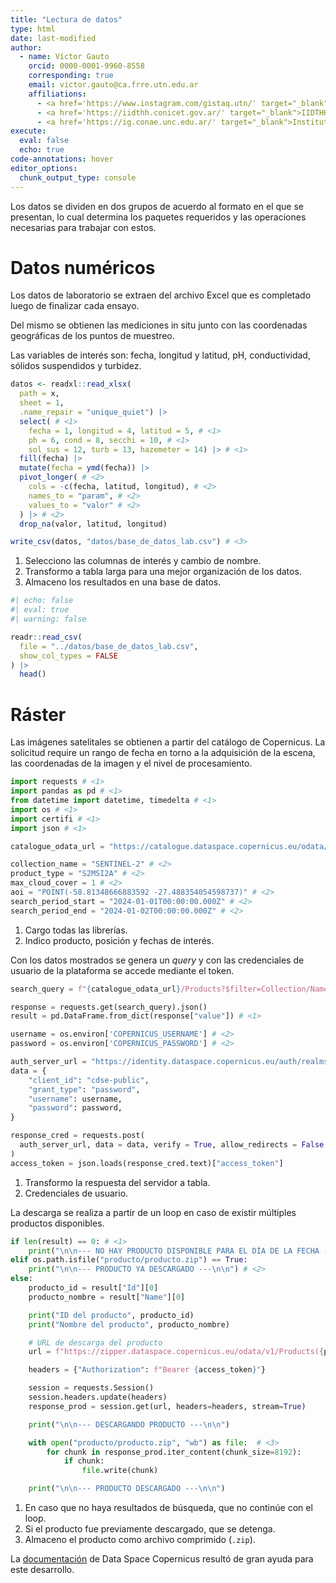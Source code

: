 ```yaml
---
title: "Lectura de datos"
type: html
date: last-modified
author:
  - name: Víctor Gauto
    orcid: 0000-0001-9960-8558
    corresponding: true
    email: victor.gauto@ca.frre.utn.edu.ar
    affiliations:
      - <a href='https://www.instagram.com/gistaq.utn/' target="_blank">GISTAQ (UTN-FRRe)</a>
      - <a href='https://iidthh.conicet.gov.ar/' target="_blank">IIDTHH (UNNE, CONICET)</a>
      - <a href='https://ig.conae.unc.edu.ar/' target="_blank">Instituto Gulich (UNC, CONAE)</a>
execute:
  eval: false
  echo: true
code-annotations: hover
editor_options:
  chunk_output_type: console
---
```


Los datos se dividen en dos grupos de acuerdo al formato en el que se presentan, lo cual determina los paquetes requeridos y las operaciones necesarias para trabajar con estos.

# Datos numéricos

Los datos de laboratorio se extraen del archivo Excel que es completado luego de finalizar cada ensayo.

Del mismo se obtienen las mediciones in situ junto con las coordenadas geográficas de los puntos de muestreo.

Las variables de interés son: fecha, longitud y latitud, pH, conductividad, sólidos suspendidos y turbidez.

```r
datos <- readxl::read_xlsx(
  path = x,
  sheet = 1,
  .name_repair = "unique_quiet") |>
  select( # <1>
    fecha = 1, longitud = 4, latitud = 5, # <1>
    ph = 6, cond = 8, secchi = 10, # <1>
    sol_sus = 12, turb = 13, hazemeter = 14) |> # <1>
  fill(fecha) |>
  mutate(fecha = ymd(fecha)) |>
  pivot_longer( # <2>
    cols = -c(fecha, latitud, longitud), # <2>
    names_to = "param", # <2>
    values_to = "valor" # <2>
  ) |> # <2>
  drop_na(valor, latitud, longitud)

write_csv(datos, "datos/base_de_datos_lab.csv") # <3>
```
1. Selecciono las columnas de interés y cambio de nombre.
2. Transformo a tabla larga para una mejor organización de los datos.
3. Almaceno los resultados en una base de datos.

```r
#| echo: false
#| eval: true
#| warning: false

readr::read_csv(
  file = "../datos/base_de_datos_lab.csv",
  show_col_types = FALSE
) |>
  head()
```

# Ráster

Las imágenes satelitales se obtienen a partir del catálogo de Copernicus. La solicitud require un rango de fecha en torno a la adquisición de la escena, las coordenadas de la imagen y el nivel de procesamiento.

```python
import requests # <1>
import pandas as pd # <1>
from datetime import datetime, timedelta # <1>
import os # <1>
import certifi # <1>
import json # <1>

catalogue_odata_url = "https://catalogue.dataspace.copernicus.eu/odata/v1"

collection_name = "SENTINEL-2" # <2>
product_type = "S2MSI2A" # <2>
max_cloud_cover = 1 # <2>
aoi = "POINT(-58.81348666883592 -27.488354054598737)" # <2>
search_period_start = "2024-01-01T00:00:00.000Z" # <2>
search_period_end = "2024-01-02T00:00:00.000Z" # <2>
```
1. Cargo todas las librerías.
2. Indico producto, posición y fechas de interés.

Con los datos mostrados se genera un <i>query</i> y con las credenciales de usuario de la plataforma se accede mediante el token.

```python
search_query = f"{catalogue_odata_url}/Products?$filter=Collection/Name eq '{collection_name}' and Attributes/OData.CSC.StringAttribute/any(att:att/Name eq 'productType' and att/OData.CSC.StringAttribute/Value eq '{product_type}') and OData.CSC.Intersects(area=geography'SRID=4326;{aoi}') and ContentDate/Start gt {search_period_start} and ContentDate/Start lt {search_period_end}"

response = requests.get(search_query).json()
result = pd.DataFrame.from_dict(response["value"]) # <1>

username = os.environ['COPERNICUS_USERNAME'] # <2>
password = os.environ['COPERNICUS_PASSWORD'] # <2>

auth_server_url = "https://identity.dataspace.copernicus.eu/auth/realms/CDSE/protocol/openid-connect/token"
data = {
    "client_id": "cdse-public",
    "grant_type": "password",
    "username": username,
    "password": password,
}

response_cred = requests.post(
  auth_server_url, data = data, verify = True, allow_redirects = False
)
access_token = json.loads(response_cred.text)["access_token"]
```
1. Transformo la respuesta del servidor a tabla.
2. Credenciales de usuario.

La descarga se realiza a partir de un loop en caso de existir múltiples productos disponibles.

```python
if len(result) == 0: # <1>
    print("\n\n--- NO HAY PRODUCTO DISPONIBLE PARA EL DÍA DE LA FECHA ---\n\n")
elif os.path.isfile("producto/producto.zip") == True:
    print("\n\n--- PRODUCTO YA DESCARGADO ---\n\n") # <2>
else:
    producto_id = result["Id"][0]
    producto_nombre = result["Name"][0]

    print("ID del producto", producto_id)
    print("Nombre del producto", producto_nombre)

    # URL de descarga del producto
    url = f"https://zipper.dataspace.copernicus.eu/odata/v1/Products({producto_id})/$value"

    headers = {"Authorization": f"Bearer {access_token}"}

    session = requests.Session()
    session.headers.update(headers)
    response_prod = session.get(url, headers=headers, stream=True)

    print("\n\n--- DESCARGANDO PRODUCTO ---\n\n")

    with open("producto/producto.zip", "wb") as file:  # <3>
        for chunk in response_prod.iter_content(chunk_size=8192):
            if chunk:
                file.write(chunk)

    print("\n\n--- PRODUCTO DESCARGADO ---\n\n")
```
1. En caso que no haya resultados de búsqueda, que no continúe con el loop.
2. Si el producto fue previamente descargado, que se detenga.
3. Almaceno el producto como archivo comprimido (`.zip`).

La [documentación](https://documentation.dataspace.copernicus.eu/APIs/OData.html) de Data Space Copernicus resultó de gran ayuda para este desarrollo.
